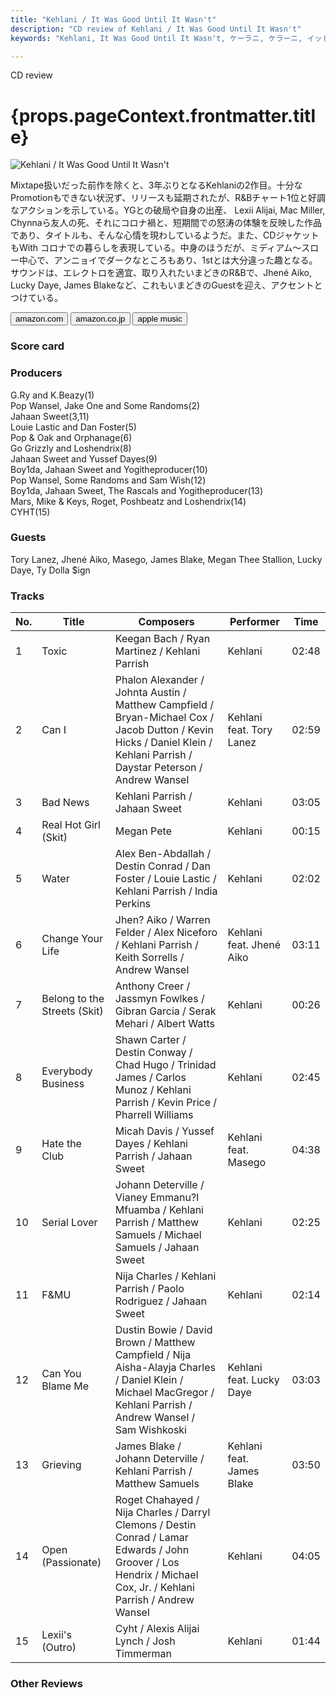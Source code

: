 ```yaml
---
title: "Kehlani / It Was Good Until It Wasn't"
description: "CD review of Kehlani / It Was Good Until It Wasn't"
keywords: "Kehlani, It Was Good Until It Wasn't, ケーラニ, ケラーニ, イット・ワズ・グッド・ウンティル・イット・ワズント"

---
```





<p className="largeP">CD review</p>
<h1 className="h1--no--margin">{props.pageContext.frontmatter.title}</h1>

<Row  className="image-card-group">
	<Column colMd={"4"} colLg={"4"} noGutterMdLeft="">
       <ImageCard>

![Kehlani / It Was Good Until It Wasn't](../../images/cd/kehlani3L.jpg) 

</ImageCard>
	</Column>
	<Column colMd={"8"} colLg={"8"} noGutterMdLeft="">
	<p>
	Mixtape扱いだった前作を除くと、3年ぶりとなるKehlaniの2作目。十分なPromotionもできない状況ず、リリースも延期されたが、R&Bチャート1位と好調なアクションを示している。YGとの破局や自身の出産、 Lexii Alijai, Mac Miller, Chynnaら友人の死、それにコロナ禍と、短期間での怒涛の体験を反映した作品であり、タイトルも、そんな心情を現わしているようだ。また、CDジャケットもWith コロナでの暮らしを表現している。中身のほうだが、ミディアム～スロー中心で、アンニョイでダークなところもあり、1stとは大分違った趣となる。サウンドは、エレクトロを適宜、取り入れたいまどきのR&Bで、Jhené Aiko, Lucky Daye, James Blakeなど、これもいまどきのGuestを迎え、アクセントとつけている。
	</p>
	<div>
	  <Button href="https://amzn.to/3i6OHCi" kind="primary" size="small" renderIcon={ArrowUpRight24}>
      amazon.com
    </Button>
    <Button href="https://amzn.to/2S23UtC" kind="secondary" size="small" renderIcon={ArrowUpRight24}>
      amazon.co.jp
    </Button>
		<Button href="https://apple.co/2S38BUc" kind="tertiary" size="small" renderIcon={ArrowUpRight24}>
      apple music
    </Button>
	</div>
	</Column>
</Row>
<Row >
	<Column colMd={"4"} colLg={"4"} noGutterMdLeft="">
<div>
  <h3>Score card</h3>
	<SliderJS1 value="5" />
  <SliderJS2 value="1" />
	<SliderJS3 value="1" />
  <SliderJS4 value="9" />
</div>
</Column>
<Column colMd={"8"} colLg={"8"} noGutterMdLeft="">
<div>
<h3>Producers</h3>
<p>
G.Ry and K.Beazy(1)
<br/>Pop Wansel, Jake One and Some Randoms(2)
<br/>Jahaan Sweet(3,11)
<br/>Louie Lastic and Dan Foster(5)
<br/>Pop & Oak and Orphanage(6)
<br/>Go Grizzly and Loshendrix(8)
<br/>Jahaan Sweet and Yussef Dayes(9)
<br/>Boy1da, Jahaan Sweet and Yogitheproducer(10)
<br/>Pop Wansel, Some Randoms and Sam Wish(12)
<br/>Boy1da, Jahaan Sweet, The Rascals and Yogitheproducer(13)
<br/>Mars, Mike & Keys, Roget, Poshbeatz and Loshendrix(14)
<br/>CYHT(15)
</p>
<h3>Guests</h3>
<p>
Tory Lanez, Jhené Aiko, Masego, James Blake, Megan Thee Stallion, Lucky Daye, Ty Dolla $ign
</p>
</div>
</Column>
</Row>

<h3>Tracks</h3>

| No. |	 Title                       |	 Composers                                                                                                                                                               |	 Performer               | Time	 |
| --- |	---------------------------- | ------------------------------------------------------------------------------------------------------------------------------------------------------------------------- | ------------------------- | ----- |
|	1	  |	Toxic                        | Keegan Bach / Ryan Martinez / Kehlani Parrish                                                                                                                             | Kehlani                   | 02:48 |
|	2	  |	Can I                        | Phalon Alexander / Johnta Austin / Matthew Campfield / Bryan-Michael Cox / Jacob Dutton / Kevin Hicks / Daniel Klein / Kehlani Parrish / Daystar Peterson / Andrew Wansel | Kehlani feat. Tory Lanez  | 02:59 |
|	3	  |	Bad News                     | Kehlani Parrish / Jahaan Sweet                                                                                                                                            | Kehlani                   | 03:05 |
|	4	  |	Real Hot Girl (Skit)         | Megan Pete                                                                                                                                                                | Kehlani                   | 00:15 |
|	5	  |	Water                        | Alex Ben-Abdallah / Destin Conrad / Dan Foster / Louie Lastic / Kehlani Parrish / India Perkins                                                                           | Kehlani                   | 02:02 |
|	6	  |	Change Your Life             | Jhen? Aiko / Warren Felder / Alex Niceforo / Kehlani Parrish / Keith Sorrells / Andrew Wansel                                                                             | Kehlani feat. Jhené Aiko	 | 03:11 |
|	7	  |	Belong to the Streets (Skit) | Anthony Creer / Jassmyn Fowlkes / Gibran Garcia / Serak Mehari / Albert Watts                                                                                             | Kehlani                   | 00:26 |
|	8	  |	Everybody Business           | Shawn Carter / Destin Conway / Chad Hugo / Trinidad James / Carlos Munoz / Kehlani Parrish / Kevin Price / Pharrell Williams                                              | Kehlani                   | 02:45 |
|	9	  |	Hate the Club                | Micah Davis / Yussef Dayes / Kehlani Parrish / Jahaan Sweet                                                                                                               | Kehlani feat. Masego      | 04:38 |
|	10	|	Serial Lover                 | Johann Deterville / Vianey Emmanu?l Mfuamba / Kehlani Parrish / Matthew Samuels / Michael Samuels / Jahaan Sweet                                                          | Kehlani                   | 02:25 |
|	11	|	F&MU                         | Nija Charles / Kehlani Parrish / Paolo Rodriguez / Jahaan Sweet                                                                                                           | Kehlani                   | 02:14 |
|	12	|	Can You Blame Me             | Dustin Bowie / David Brown / Matthew Campfield / Nija Aisha-Alayja Charles / Daniel Klein / Michael MacGregor / Kehlani Parrish / Andrew Wansel / Sam Wishkoski           | Kehlani feat. Lucky Daye  | 03:03 |
|	13	|	Grieving                     | James Blake / Johann Deterville / Kehlani Parrish / Matthew Samuels                                                                                                       | Kehlani feat. James Blake | 03:50 |
|	14	|	Open (Passionate)            | Roget Chahayed / Nija Charles / Darryl Clemons / Destin Conrad / Lamar Edwards / John Groover / Los Hendrix / Michael Cox, Jr. / Kehlani Parrish / Andrew Wansel          | Kehlani                   | 04:05 |
|	15	|	Lexii's (Outro)              | Cyht / Alexis Alijai Lynch / Josh Timmerman                                                                                                                               | Kehlani                   | 01:44 |

<h3>Other Reviews</h3>

<Row>
<Column colMd={3} colLg={3} noGutterMdLeft>
<Review1 />
</Column>
<Column colMd={3} colLg={3} noGutterMdLeft>
<Review2 />
</Column>
</Row>